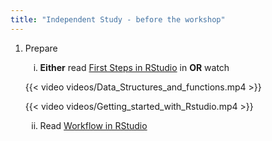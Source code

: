 ```yaml
---
title: "Independent Study - before the workshop"
---
```


1.  Prepare

    i.  **Either** read [First Steps in RStudio](https://3mmarand.github.io/comp4biosci/first_steps_rstudio.html) in **OR** watch

    {{< video videos/Data_Structures_and_functions.mp4 >}}

    {{< video videos/Getting_started_with_Rstudio.mp4 >}}

    ii. Read [Workflow in RStudio](https://3mmarand.github.io/comp4biosci/workflow_rstudio.html)
